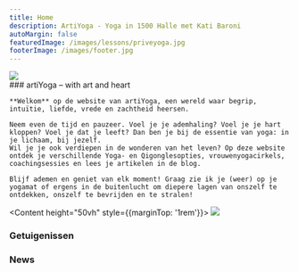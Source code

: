 ```yaml
---
title: Home
description: ArtiYoga - Yoga in 1500 Halle met Kati Baroni
autoMargin: false
featuredImage: /images/lessons/priveyoga.jpg
footerImage: /images/footer.jpg
---
```

<Section autoMargin={false}>
  <Content fullwidth height="50vh" >  
    <Image src="/images/lessons/priveyoga.jpg" noContainer />
  </Content>
</Section>

<Section autoMargin={false}>
  <Content autoMargin>
    ### artiYoga – with art and heart
    
    **Welkom** op de website van artiYoga, een wereld waar begrip, intuïtie, liefde, vrede en zachtheid heersen. 

    Neem even de tijd en pauzeer. Voel je je ademhaling? Voel je je hart kloppen? Voel je dat je leeft? Dan ben je bij de essentie van yoga: in je lichaam, bij jezelf.  
    Wil je je ook verdiepen in de wonderen van het leven? Op deze website ontdek je verschillende Yoga- en Qigonglesopties, vrouwenyogacirkels, coachingsessies en lees je artikelen in de blog. 
    
    Blijf ademen en geniet van elk moment! Graag zie ik je (weer) op je yogamat of ergens in de buitenlucht om diepere lagen van onszelf te ontdekken, onszelf te bevrijden en te stralen!

  </Content>

  <Content height="50vh" style={{marginTop: '1rem'}}>
    <Image src="/images/yogastyles/hathayoga2.jpg" noContainer />
  </Content>
 
</Section>



<Section>  
  

  <Content fullwidth>
     <h3>Getuigenissen</h3>       
     <Carousel ContentWithBackgroundImageName="" folderNameWithMdxFiles="business-and-private-testimonial"/>   
  </Content>


  <Content >
    <h3>News</h3>
    <NewsIndex daysToConsiderNewsOutdated={7} />

  </Content>
</Section>